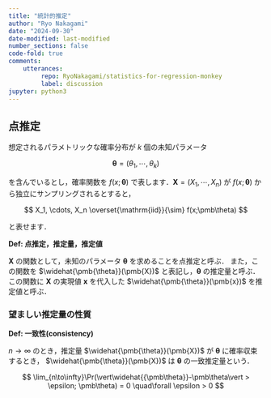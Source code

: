 ```yaml
---
title: "統計的推定"
author: "Ryo Nakagami"
date: "2024-09-30"
date-modified: last-modified
number_sections: false
code-fold: true
comments:
    utterances:
         repo: RyoNakagami/statistics-for-regression-monkey
         label: discussion
jupyter: python3
---
```


## 点推定

想定されるパラメトリックな確率分布が $k$ 個の未知パラメータ 

$$
\pmb{\theta} = (\theta_1, \cdots, \theta_k)
$$

を含んでいるとし，確率関数を $f(x;\pmb\theta)$ で表します．$\pmb X = (X_1, \cdots, X_n)$ が
$f(x;\pmb\theta)$ から独立にサンプリングされるとすると，

$$
X_1, \cdots, X_n \overset{\mathrm{iid}}{\sim} f(x;\pmb\theta)
$$

と表せます．

<div class="blog-custom-border">
<strong>Def: 点推定，推定量，推定値</strong> <br>

$\pmb X$ の関数として，未知のパラメータ $\pmb{\theta}$ を求めることを点推定と呼ぶ．
また，この関数を $\widehat{\pmb{\theta}}(\pmb{X})$ と表記し，$\pmb{\theta}$ の推定量と呼ぶ．
この関数に $\pmb{X}$ の実現値 $\pmb{x}$ を代入した $\widehat{\pmb{\theta}}(\pmb{x})$ を推定値と呼ぶ．

</div>

### 望ましい推定量の性質

<div class="blog-custom-border">
<strong>Def: 一致性(consistency)</strong> <br>

$n\to\infty$ のとき，推定量 $\widehat{\pmb{\theta}}(\pmb{X})$ が $\pmb{\theta}$
に確率収束するとき， $\widehat{\pmb{\theta}}(\pmb{X})$ は $\pmb{\theta}$ の一致推定量という．

$$
\lim_{n\to\infty}\Pr(\vert\widehat{{\pmb\theta}}-\pmb\theta\vert > \epsilon; \pmb\theta) = 0 \quad\forall \epsilon > 0
$$


</div>